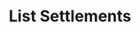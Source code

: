 ---
title: 'List Settlements'
description: 'Retrieve a list of settlements.'
openapi: '/openapi.json GET /pg/settlements'
--- 